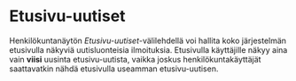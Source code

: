 # Etusivu-uutiset
Henkilökuntanäytön *Etusivu-uutiset*-välilehdellä voi hallita koko järjestelmän etusivulla näkyviä uutisluonteisia ilmoituksia. Etusivulla käyttäjille näkyy aina vain **viisi** uusinta etusivu-uutista, vaikka joskus henkilökuntakäyttäjät saattavatkin nähdä etusivulla useamman etusivu-uutisen.